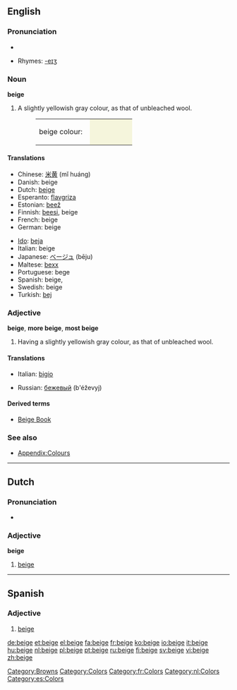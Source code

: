 ==English==

===Pronunciation===
*{{audio|en-us-beige.ogg|Audio (US)}}

*Rhymes: [[Rhymes:English:-eɪʒ|-eɪʒ]]

===Noun===
{{wikipedia}}
'''beige'''

# A slightly yellowish gray colour, as that of unbleached wool.
#:<table><tr><td>beige colour: &nbsp;</td><td bgcolor="#F5F5DC" width="80">&nbsp; </td></tr></table>

====Translations====
{{trans-top|colour}}
*Chinese: [[米黄]] (mǐ huáng)
*Danish: beige
*Dutch: [[#Dutch|beige]]
*Esperanto: [[flavgriza]]
*Estonian: [[beež]]
*Finnish: [[beesi]], beige
*French: beige
*German: beige
{{trans-mid}}
*[[Ido]]: [[beja]]
*Italian: beige
*Japanese: [[ベージュ]] (bēju)
*Maltese: [[bexx]]
*Portuguese: bege
*Spanish: beige, {{t|es|beis}}
*Swedish: beige
*Turkish: [[bej]]
{{trans-bottom}}

===Adjective===
'''beige''', '''more beige''', '''most beige'''

# Having a slightly yellowish gray colour, as that of unbleached wool.

====Translations====
{{top}}
*Italian: [[bigio]] {{m}}
{{mid}}
*Russian: [[бежевый]] (b'éževyj)
{{bottom}}

====Derived terms====
*[[Beige Book]]

===See also===
*[[Appendix:Colours]]

[[Category:Browns]]
[[Category:Colors]]
[[Category:fr:Colors]]

----

==Dutch==

===Pronunciation===
*{{audio|Nl-beige.ogg|audio}}

===Adjective===
'''beige'''

# [[beige#English|beige]]

[[Category:nl:Colors]]

----

==Spanish==

===Adjective===
{{es-adj}}

# [[beige#English|beige]]

[[Category:es:Colors]]

[[de:beige]]
[[et:beige]]
[[el:beige]]
[[fa:beige]]
[[fr:beige]]
[[ko:beige]]
[[io:beige]]
[[it:beige]]
[[hu:beige]]
[[nl:beige]]
[[pl:beige]]
[[pt:beige]]
[[ru:beige]]
[[fi:beige]]
[[sv:beige]]
[[vi:beige]]
[[zh:beige]]